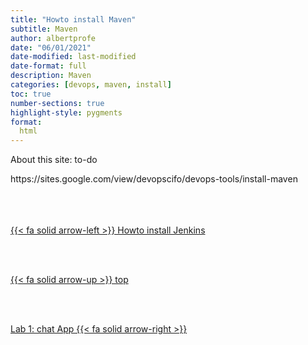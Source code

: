 ```yaml
---
title: "Howto install Maven"
subtitle: Maven
author: albertprofe
date: "06/01/2021"
date-modified: last-modified
date-format: full
description: Maven
categories: [devops, maven, install]
toc: true
number-sections: true
highlight-style: pygments
format:
  html
---
```


About this site: to-do

https://sites.google.com/view/devopscifo/devops-tools/install-maven<!--- navLinks -->
<br><br>
<div class=row>
<br>
<div class='column left previous'>
<br>
[{{< fa solid arrow-left >}} Howto install Jenkins](/devops/devops-tools-installjenkins.qmd)
<br>
</div>
<br>
<div class='column center'>
<br>
[{{< fa solid arrow-up >}} top](#top)
<br>
</div>
<br>
<div class='column right next'>
<br>
[Lab 1: chat App  {{< fa solid arrow-right >}}](/devops/devops-lab-chatapp.qmd)
<br>
</div>
<br>
</div>
